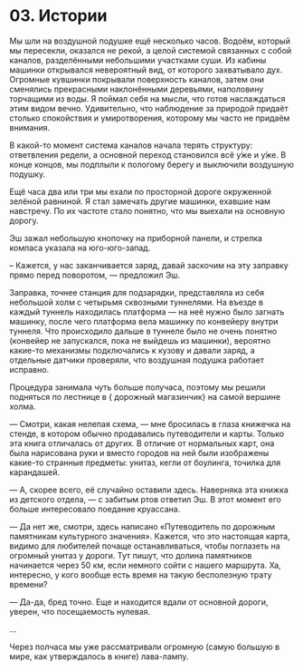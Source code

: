 # 03. Истории

Мы шли на воздушной подушке ещё несколько часов. Водоём, который мы пересекли, оказался не рекой, а
целой системой связанных с собой каналов, разделёнными небольшими участками суши. Из кабины машинки
открывался невероятный вид, от которого захватывало дух. Огромные кувшинки покрывали поверхность
каналов, затем они сменялись прекрасными наклонёнными деревьями, наполовину торчащими из воды. Я
поймал себя на мысли, что готов наслаждаться <TV video="qZ0_aa6RxvQ" from="59:20">этим видом</TV>
вечно. Удивительно, что наблюдение за природой придаёт столько спокойствия и умиротворения, которому
мы часто не придаём внимания.

В какой-то момент система каналов начала терять структуру: ответвления редели, а основной переход
становился всё у́же и у́же. В конце концов, мы подплыли к пологому берегу и выключили воздушную
подушку.

Ещё часа два или три мы ехали по просторной дороге окруженной зелёной равниной. Я стал замечать
другие машинки, ехавшие нам навстречу. По их частоте стало понятно, что мы выехали на основную
дорогу.

Эш зажал небольшую кнопочку на приборной панели, и стрелка компаса указала на юго-юго-запад.

– Кажется, у нас заканчивается заряд, давай заскочим на эту заправку прямо перед поворотом, —
предложил Эш.

Заправка, точнее станция для подзарядки, представляла из себя небольшой холм с четырьмя сквозными
туннелями. На въезде в каждый туннель находилась платформа — на неё нужно было загнать машинку,
после чего платформа вела машинку по конвейеру внутри туннеля. Что происходило дальше в туннеле было
не очень понятно (конвейер не запускался, пока не выйдешь из машинки), вероятно какие-то механизмы
подключались к кузову и давали заряд, а отдельные датчики проверяли, что воздушная подушка работает
исправно.

Процедура занимала чуть больше получаса, поэтому мы решили подняться по лестнице в
{<TV video="SoJFPa3wfJ0" from="2:52" withSound> дорожный магазинчик</TV>} на самой вершине холма.

— Смотри, какая нелепая схема, — мне бросилась в глаза книжечка на стенде, в котором обычно
продавались путеводители и карты. Только эта книга отличалась от других. В отличие от нормальных
карт, она была нарисована руки и вместо городов на ней были изображены какие-то странные предметы:
унитаз, кегли от боулинга, точилка для карандашей.

— А, скорее всего, её случайно оставили здесь. Наверняка эта книжка из детского отдела, — с забитым
ртов ответил Эш. В этот момент его больше интересовало поедание круассана.

— Да нет же, смотри, здесь написано «Путеводитель по дорожным памятникам культурного значения».
Кажется, что это настоящая карта, видимо для любителей почаще останавливаться, чтобы поглазеть на
огромный унитаз у дороги. Тут пишут, что долина памятников начинается через 50 км, если немного
сойти с нашего маршрута. Ха, интересно, у кого вообще есть время на такую бесполезную трату времени?

— Да-да, бред точно. Еще и находится вдали от основной дороги, уверен, что посещаемость нулевая.

...

Через полчаса мы уже рассматривали огромную (самую большую в мире, как утверждалось в книге)
лава-лампу.

